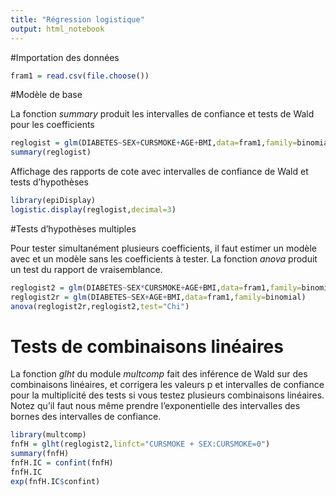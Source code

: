 ```yaml
---
title: "Régression logistique"
output: html_notebook
---
```


#Importation des données

```r
fram1 = read.csv(file.choose())
```

#Modèle de base

La fonction *summary* produit les intervalles de confiance et tests de Wald pour les coefficients
```r
reglogist = glm(DIABETES~SEX+CURSMOKE+AGE+BMI,data=fram1,family=binomial)
summary(reglogist)
```

Affichage des rapports de cote avec intervalles de confiance de Wald et tests d'hypothèses
```r
library(epiDisplay)
logistic.display(reglogist,decimal=3)
```
#Tests d'hypothèses multiples

Pour tester simultanément plusieurs coefficients, il faut estimer un modèle avec et un modèle sans les coefficients à tester. La fonction *anova* produit un test du rapport de vraisemblance.
```r
reglogist2 = glm(DIABETES~SEX*CURSMOKE+AGE+BMI,data=fram1,family=binomial)
reglogist2r = glm(DIABETES~SEX+AGE+BMI,data=fram1,family=binomial)
anova(reglogist2r,reglogist2,test="Chi")
```


# Tests de combinaisons linéaires
La fonction *glht* du module *multcomp* fait des inférence de Wald sur des combinaisons linéaires, et corrigera les valeurs p et intervalles de confiance pour la multiplicité des tests si vous testez plusieurs combinaisons linéaires. Notez qu'il faut nous même prendre l'exponentielle des intervalles des bornes des intervalles de confiance.
```r
library(multcomp)
fnfH = glht(reglogist2,linfct="CURSMOKE + SEX:CURSMOKE=0")
summary(fnfH)
fnfH.IC = confint(fnfH)
fnfH.IC
exp(fnfH.IC$confint)
```
